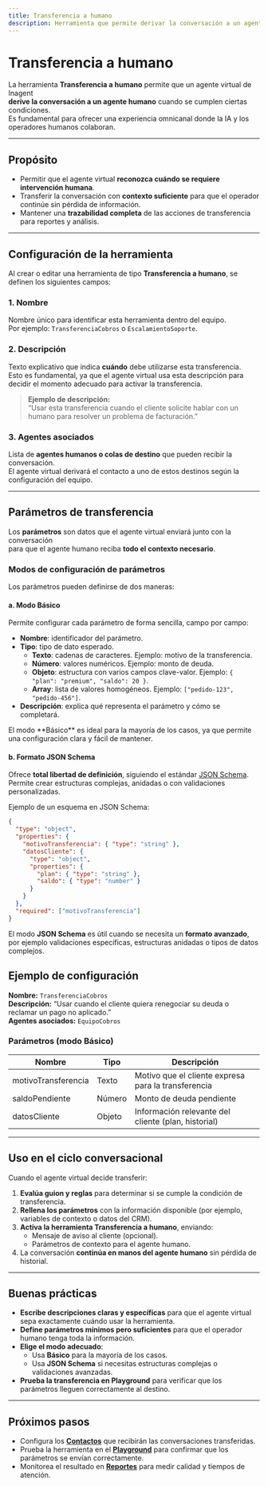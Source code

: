 ```yaml
---
title: Transferencia a humano
description: Herramienta que permite derivar la conversación a un agente humano, definiendo contexto, parámetros y agentes de destino.
---
```



# Transferencia a humano

La herramienta **Transferencia a humano** permite que un agente virtual de Inagent  
**derive la conversación a un agente humano** cuando se cumplen ciertas condiciones.  
Es fundamental para ofrecer una experiencia omnicanal donde la IA y los operadores humanos colaboran.

---

## Propósito

- Permitir que el agente virtual **reconozca cuándo se requiere intervención humana**.  
- Transferir la conversación con **contexto suficiente** para que el operador continúe sin pérdida de información.  
- Mantener una **trazabilidad completa** de las acciones de transferencia para reportes y análisis.

---

## Configuración de la herramienta

Al crear o editar una herramienta de tipo **Transferencia a humano**, se definen los siguientes campos:

### 1. Nombre
Nombre único para identificar esta herramienta dentro del equipo.  
Por ejemplo: `TransferenciaCobros` o `EscalamientoSoporte`.

### 2. Descripción
Texto explicativo que indica **cuándo** debe utilizarse esta transferencia.  
Esto es fundamental, ya que el agente virtual usa esta descripción para decidir el momento adecuado para activar la transferencia.

> **Ejemplo de descripción:**  
> “Usar esta transferencia cuando el cliente solicite hablar con un humano para resolver un problema de facturación.”

### 3. Agentes asociados
Lista de **agentes humanos o colas de destino** que pueden recibir la conversación.  
El agente virtual derivará el contacto a uno de estos destinos según la configuración del equipo.

---

## Parámetros de transferencia

Los **parámetros** son datos que el agente virtual enviará junto con la conversación  
para que el agente humano reciba **todo el contexto necesario**.

### Modos de configuración de parámetros

Los parámetros pueden definirse de dos maneras:

#### a. Modo Básico
Permite configurar cada parámetro de forma sencilla, campo por campo:

- **Nombre**: identificador del parámetro.  
- **Tipo**: tipo de dato esperado.
  - **Texto**: cadenas de caracteres. Ejemplo: motivo de la transferencia.
  - **Número**: valores numéricos. Ejemplo: monto de deuda.
  - **Objeto**: estructura con varios campos clave-valor. Ejemplo: `{ "plan": "premium", "saldo": 20 }`.
  - **Array**: lista de valores homogéneos. Ejemplo: `["pedido-123", "pedido-456"]`.
- **Descripción**: explica qué representa el parámetro y cómo se completará.

<Callout type="tip">
El modo **Básico** es ideal para la mayoría de los casos,  
ya que permite una configuración clara y fácil de mantener.
</Callout>

#### b. Formato JSON Schema
Ofrece **total libertad de definición**, siguiendo el estándar [JSON Schema](https://json-schema.org/).  
Permite crear estructuras complejas, anidadas o con validaciones personalizadas.

Ejemplo de un esquema en JSON Schema:

```json
{
  "type": "object",
  "properties": {
    "motivoTransferencia": { "type": "string" },
    "datosCliente": {
      "type": "object",
      "properties": {
        "plan": { "type": "string" },
        "saldo": { "type": "number" }
      }
    }
  },
  "required": ["motivoTransferencia"]
}
```

<Callout type="info"> El modo **JSON Schema** es útil cuando se necesita un **formato avanzado**, por ejemplo validaciones específicas, estructuras anidadas o tipos de datos complejos. </Callout>

## Ejemplo de configuración

**Nombre:** `TransferenciaCobros`  
**Descripción:** “Usar cuando el cliente quiera renegociar su deuda o reclamar un pago no aplicado.”  
**Agentes asociados:** `EquipoCobros`

### Parámetros (modo Básico)

| Nombre              | Tipo   | Descripción                                        |
|---------------------|--------|----------------------------------------------------|
| motivoTransferencia | Texto  | Motivo que el cliente expresa para la transferencia |
| saldoPendiente      | Número | Monto de deuda pendiente                            |
| datosCliente        | Objeto | Información relevante del cliente (plan, historial)  |

---

## Uso en el ciclo conversacional

Cuando el agente virtual decide transferir:

1. **Evalúa guion y reglas** para determinar si se cumple la condición de transferencia.
2. **Rellena los parámetros** con la información disponible (por ejemplo, variables de contexto o datos del CRM).
3. **Activa la herramienta Transferencia a humano**, enviando:
   - Mensaje de aviso al cliente (opcional).
   - Parámetros de contexto para el agente humano.
4. La conversación **continúa en manos del agente humano** sin pérdida de historial.

---

## Buenas prácticas

- **Escribe descripciones claras y específicas** para que el agente virtual sepa exactamente cuándo usar la herramienta.
- **Define parámetros mínimos pero suficientes** para que el operador humano tenga toda la información.
- **Elige el modo adecuado**:
  - Usa **Básico** para la mayoría de los casos.
  - Usa **JSON Schema** si necesitas estructuras complejas o validaciones avanzadas.
- **Prueba la transferencia en Playground** para verificar que los parámetros lleguen correctamente al destino.

---

## Próximos pasos

- Configura los **[Contactos](../contacts)** que recibirán las conversaciones transferidas.
- Prueba la herramienta en el **[Playground](../playground)** para confirmar que los parámetros se envían correctamente.
- Monitorea el resultado en **[Reportes](../reporting/overview)** para medir calidad y tiempos de atención.
